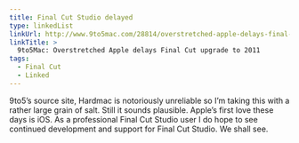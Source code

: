 ```yaml
---
title: Final Cut Studio delayed
type: linkedList
linkUrl: http://www.9to5mac.com/28814/overstretched-apple-delays-final-cut-upgrade-to-2011
linkTitle: >
  9to5Mac: Overstretched Apple delays Final Cut upgrade to 2011
tags:
  - Final Cut
  - Linked
---
```


9to5’s source site, Hardmac is notoriously unreliable so I’m taking this with a rather large grain of salt. Still it sounds plausible. Apple’s first love these days is iOS. As a professional Final Cut Studio user I do hope to see continued development and support for Final Cut Studio. We shall see.
